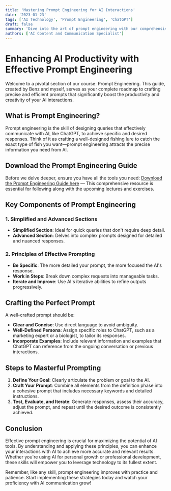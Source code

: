 ```yaml
---
title: 'Mastering Prompt Engineering for AI Interactions'
date: '2023-01-23'
tags: ['AI Technology', 'Prompt Engineering', 'ChatGPT']
draft: false
summary: 'Dive into the art of prompt engineering with our comprehensive guide, designed to enhance your interactions with AI tools like ChatGPT. Learn how to craft prompts that yield the most effective results.'
authors: ['AI Content and Communication Specialist']
---
```


# Enhancing AI Productivity with Effective Prompt Engineering

Welcome to a pivotal section of our course: Prompt Engineering. This guide, created by Benz and myself, serves as your complete roadmap to crafting precise and efficient prompts that significantly boost the productivity and creativity of your AI interactions.

## What is Prompt Engineering?

Prompt engineering is the skill of designing queries that effectively communicate with AI, like ChatGPT, to achieve specific and desired responses. Think of it as crafting a well-designed fishing lure to catch the exact type of fish you want—prompt engineering attracts the precise information you need from AI.

## Download the Prompt Engineering Guide

Before we delve deeper, ensure you have all the tools you need:
[Download the Prompt Engineering Guide here](https://www.dropbox.com/s/aij2knuk5wnlyo4/THE%20PROMPT%20ENGINEERING%20GUIDE%20V3.pdf?dl=1) — This comprehensive resource is essential for following along with the upcoming lectures and exercises.

## Key Components of Prompt Engineering

### 1. Simplified and Advanced Sections

- **Simplified Section**: Ideal for quick queries that don't require deep detail.
- **Advanced Section**: Delves into complex prompts designed for detailed and nuanced responses.

### 2. Principles of Effective Prompting

- **Be Specific**: The more detailed your prompt, the more focused the AI's response.
- **Work in Steps**: Break down complex requests into manageable tasks.
- **Iterate and Improve**: Use AI's iterative abilities to refine outputs progressively.

## Crafting the Perfect Prompt

A well-crafted prompt should be:
- **Clear and Concise**: Use direct language to avoid ambiguity.
- **Well-Defined Persona**: Assign specific roles to ChatGPT, such as a marketing expert or a biologist, to tailor its responses.
- **Incorporate Examples**: Include relevant information and examples that ChatGPT can reference from the ongoing conversation or previous interactions.

## Steps to Masterful Prompting

1. **Define Your Goal**: Clearly articulate the problem or goal to the AI.
2. **Craft Your Prompt**: Combine all elements from the definition phase into a cohesive prompt that includes necessary keywords and detailed instructions.
3. **Test, Evaluate, and Iterate**: Generate responses, assess their accuracy, adjust the prompt, and repeat until the desired outcome is consistently achieved.

## Conclusion

Effective prompt engineering is crucial for maximizing the potential of AI tools. By understanding and applying these principles, you can enhance your interactions with AI to achieve more accurate and relevant results. Whether you're using AI for personal growth or professional development, these skills will empower you to leverage technology to its fullest extent.

Remember, like any skill, prompt engineering improves with practice and patience. Start implementing these strategies today and watch your proficiency with AI communication grow!
